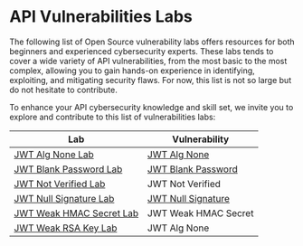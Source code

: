 # API Vulnerabilities Labs

The following list of Open Source vulnerability labs offers resources for both beginners and experienced cybersecurity experts. These labs tends to cover a wide variety of API vulnerabilities, from the most basic to the most complex, allowing you to gain hands-on experience in identifying, exploiting, and mitigating security flaws. For now, this list is not so large but do not hesitate to contribute.

To enhance your API cybersecurity knowledge and skill set, we invite you to explore and contribute to this list of vulnerabilities labs:

| Lab                                                                                                                      | Vulnerability |
| ------------------------------------------------------------------------------------------------------------------------ | ------------- |
| [JWT Alg None Lab](https://github.com/cerberauth/api-vulns-challenges/tree/main/challenges/jwt-alg-none-bypass)          | [JWT Alg None](/docs/vulnerabilities/broken-authentication/jwt-alg-none/) |
| [JWT Blank Password Lab](https://github.com/cerberauth/api-vulns-challenges/tree/main/challenges/jwt-blank-password)     | [JWT Blank Password](/docs/vulnerabilities/broken-authentication/jwt-blank-secret/) |
| [JWT Not Verified Lab](https://github.com/cerberauth/api-vulns-challenges/tree/main/challenges/jwt-not-verified)         | JWT Not Verified |
| [JWT Null Signature Lab](https://github.com/cerberauth/api-vulns-challenges/tree/main/challenges/jwt-null-signature)     | [JWT Null Signature](/docs/vulnerabilities/broken-authentication/jwt-null-signature/) |
| [JWT Weak HMAC Secret Lab](https://github.com/cerberauth/api-vulns-challenges/tree/main/challenges/jwt-weak-hmac-secret) | JWT Weak HMAC Secret |
| [JWT Weak RSA Key Lab](https://github.com/cerberauth/api-vulns-challenges/tree/main/challenges/jwt-weak-rsa-key)         | JWT Alg None |
